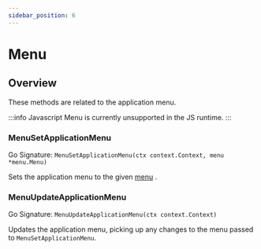 ```yaml
---
sidebar_position: 6
---
```


# Menu

## Overview

These methods are related to the application menu.

:::info Javascript
Menu is currently unsupported in the JS runtime.
:::

### MenuSetApplicationMenu
Go Signature: `MenuSetApplicationMenu(ctx context.Context, menu *menu.Menu)`

Sets the application menu to the given [menu](../menus.mdx) .

### MenuUpdateApplicationMenu
Go Signature: `MenuUpdateApplicationMenu(ctx context.Context)`

Updates the application menu, picking up any changes to the menu passed to `MenuSetApplicationMenu`.



